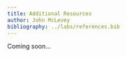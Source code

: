 ```yaml
---
title: Additional Resources
author: John McLevey
bibliography: ../labs/references.bib
---
```


Coming soon...
